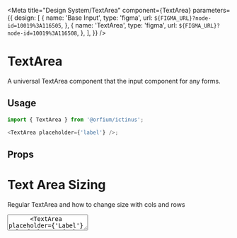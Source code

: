 
<Meta
  title="Design System/TextArea"
  component={TextArea}
  parameters={{
    design: [
      {
        name: 'Base Input',
        type: 'figma',
        url: `${FIGMA_URL}?node-id=10019%3A116505`,
      },
      {
        name: 'TextArea',
        type: 'figma',
        url: `${FIGMA_URL}?node-id=10019%3A116508`,
      },
    ],
  }}
/>

# TextArea

A universal TextArea component that the input component for any forms.

## Usage

```js
import { TextArea } from '@orfium/ictinus';

<TextArea placeholder={'label'} />;
```

## Props

<Props of={TextArea} />

# Text Area Sizing

Regular TextArea and how to change size with cols and rows

<Preview>
  <Story name="Text Area Sizes">
    <Stack>
      <TextArea placeholder={'Label'} cols={10} rows={10} />
      <TextArea placeholder={'Label'} cols={35} rows={20} />
    </Stack>
  </Story>
</Preview>

# TextArea disabled with label

Regular TextArea disabled with label

<Preview>
  <Story name="TextArea disabled with label">
    <Stack>
      <TextArea isDisabled placeholder={'Label'} />
    </Stack>
  </Story>
</Preview>

# TextArea with Label and Statuses

Regular TextArea with Label and Statuses. Error and Hint are shown below for all 3 types filled, outlined, elevated

<Preview>
  <Story name="TextArea with label and statuses" parameters={{ decorators: [withKnobs] }}>
    <Stack>
      <Stack>
        <TextArea
          placeholder={'Label'}
          status={{
            type: 'normal',
            hintMessage: text('Custom Hint Message', 'Hint in Text Area'),
          }}
        />
        <TextArea
          placeholder={'Label'}
          status={{
            type: 'error',
            hintMessage: text('Custom Error Message', 'Error in Text Area'),
          }}
        />
        <TextArea
          placeholder={'Label'}
          status={{
            type: 'read-only',
          }}
        />
      </Stack>
    </Stack>
  </Story>
</Preview>

# Text Area with KNOBS

Regular Text Area with KNOBS

<Preview>
  <Story name="Text Area with KNOBS" parameters={{ decorators: [withKnobs] }}>
    <Stack>
      <TextArea
        placeholder={text('Label', 'Label')}
        isDisabled={boolean('isDisabled', false)}
        styleType={select('Style', ['filled', 'outlined', 'elevated'], 'filled')}
        status={{
          type: select('status', ['error', 'normal'], 'normal'),
          hintMessage: text('custom hint message', 'Hint in Text Area'),
        }}
      />
    </Stack>
  </Story>
</Preview>
